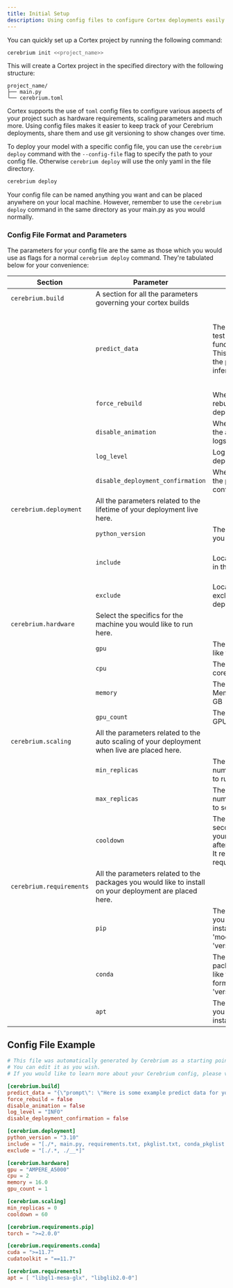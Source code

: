 ```yaml
---
title: Initial Setup
description: Using config files to configure Cortex deployments easily and quickly
---
```


You can quickly set up a Cortex project by running the following command:

```bash
cerebrium init <<project_name>>
```

This will create a Cortex project in the specified directory with the following structure:

```
project_name/
├── main.py
└── cerebrium.toml
```

Cortex supports the use of `toml` config files to configure various aspects of your project such as hardware requirements, scaling parameters and much more.
Using config files makes it easier to keep track of your Cerebrium deployments, share them and use git versioning to show changes over time.

To deploy your model with a specific config file, you can use the `cerebrium deploy` command with the `--config-file` flag to specify the path to your config file. Otherwise `cerebrium deploy` will use the only yaml in the file directory.

```bash
cerebrium deploy
```

Your config file can be named anything you want and can be placed anywhere on your local machine. However, remember to use the `cerebrium deploy` command in the same directory as your main.py as you would normally.

### Config File Format and Parameters

The parameters for your config file are the same as those which you would use as flags for a normal `cerebrium deploy` command. They're tabulated below for your convenience:

| Section | Parameter | Description | Type | Default |
| --- | --- | --- | --- | --- |
| `cerebrium.build` | A section for all the parameters governing your cortex builds | | | |
| | `predict_data` | The data to use to test your predict function on build. This is the same as the payload in a inference call | string | '{"prompt": "Here is some example predict data for your cerebrium.toml which will be used to test your predict function on build."}'  |
| | `force_rebuild` | Whether to force a rebuild of your deployment | boolean | false |
| | `disable_animation` | Whether to disable the animation in the logs. | boolean | false |
| | `log_level` | Log level for the deployment | string | INFO |
| | `disable_deployment_confirmation` | Whether to disable the pre-deployment confirmation prompt | boolean | false |
| `cerebrium.deployment` | All the parameters related to the lifetime of your deployment live here. | | |
| | `python_version` | The Python version you would like to run | float | 3.9 |
| | `include` | Local files to include in the deployment | string | '[./*, main.py, requirements.txt, pkglist.txt, conda_pkglist.txt]' |
| | `exclude` | Local Files to exclude from the deployment | string | '[./.*, ./__*]' |
| `cerebrium.hardware` | Select the specifics for the machine you would like to run here. | | |
| | `gpu` | The GPU you would like to use. | string | AMPERE_A5000 |    
| | `cpu` | The number of CPU cores to use | int | 2 |
| | `memory` | The amount of Memory to use in GB | float | 14.5 |
| | `gpu_count` | The number of GPUs to specify | int | 2 |
| `cerebrium.scaling` | All the parameters related to the auto scaling of your deployment when live are placed here. | | |
| | `min_replicas` | The minimum number of replicas to run. | int | 0 |
| | `max_replicas` | The maximum number of replicas to scale to. | int | \*plan limit |
| | `cooldown` | The number of seconds to keep your model warm after each request. It resets after every request ends. | int | 60 |
| `cerebrium.requirements` | All the parameters related to the packages you would like to install on your deployment are placed here. | | |
| | `pip` | The pip packages you would like to install. In the format 'module' = 'version_constraints' | dict (toml) | |
| | `conda` | The conda packages you would like to install. In the format 'module' = 'version_constraints' | dict (toml) | |
| | `apt` | The apt packages you would like to install. | list (toml) | |




## Config File Example

```toml
# This file was automatically generated by Cerebrium as a starting point for your project. 
# You can edit it as you wish.
# If you would like to learn more about your Cerebrium config, please visit https://docs.cerebrium.ai/cerebrium/environments/initial-setup#config-file-example

[cerebrium.build]
predict_data = "{\"prompt\": \"Here is some example predict data for your cerebrium.toml which will be used to test your predict function on build.\"}"
force_rebuild = false
disable_animation = false
log_level = "INFO"
disable_deployment_confirmation = false

[cerebrium.deployment]
python_version = "3.10"
include = "[./*, main.py, requirements.txt, pkglist.txt, conda_pkglist.txt]"
exclude = "[./.*, ./__*]"

[cerebrium.hardware]
gpu = "AMPERE_A5000"
cpu = 2
memory = 16.0
gpu_count = 1

[cerebrium.scaling]
min_replicas = 0
cooldown = 60

[cerebrium.requirements.pip]
torch = ">=2.0.0"

[cerebrium.requirements.conda]
cuda = ">=11.7"
cudatoolkit = "==11.7"

[cerebrium.requirements]
apt = [ "libgl1-mesa-glx", "libglib2.0-0"]

```
